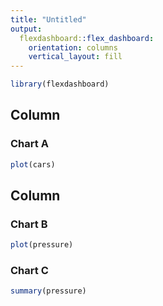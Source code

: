 ```yaml
---
title: "Untitled"
output: 
  flexdashboard::flex_dashboard:
    orientation: columns
    vertical_layout: fill
---
```


```r
library(flexdashboard)
```

Column {data-width=650}
-----------------------------------------------------------------------

### Chart A

```r
plot(cars)
```

Column {data-width=350}
-----------------------------------------------------------------------

### Chart B

```r
plot(pressure)
```

### Chart C

```r
summary(pressure)
```

